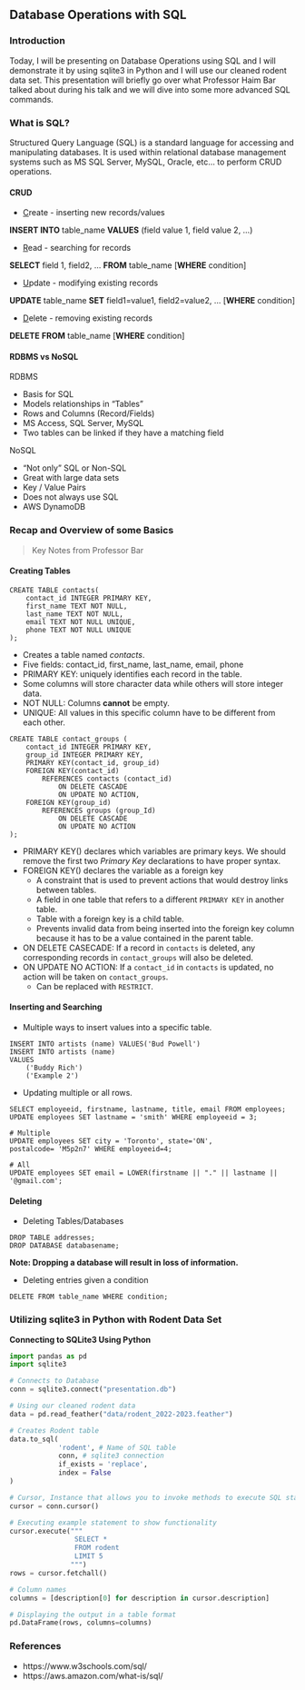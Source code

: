 ## Database Operations with SQL
### Introduction

Today, I will be presenting on Database Operations using SQL and I will demonstrate 
it by using sqlite3 in Python and I will use our cleaned rodent data set. This 
presentation will briefly go over what Professor Haim Bar talked about during his 
talk and we will dive into some more advanced SQL commands. 

### What is SQL?

Structured Query Language (SQL) is a standard language for accessing and manipulating 
databases. It is used within relational database management systems such as MS SQL 
Server, MySQL, Oracle, etc... to perform CRUD operations.

#### CRUD

+ [C]{.underline}reate - inserting new records/values

**INSERT INTO** table_name **VALUES** (field value 1, field value 2, ...) 

+ [R]{.underline}ead - searching for records

**SELECT** field 1, field2, ... **FROM** table_name [**WHERE** condition]

+ [U]{.underline}pdate - modifying existing records

**UPDATE** table_name **SET** field1=value1, field2=value2, ... [**WHERE** condition]

+ [D]{.underline}elete - removing existing records

**DELETE** **FROM** table_name [**WHERE** condition]

#### RDBMS vs NoSQL

RDBMS

+ Basis for SQL
+ Models relationships in "Tables"
+ Rows and Columns (Record/Fields)
+ MS Access, SQL Server, MySQL
+ Two tables can be linked if they have a matching field

NoSQL 

+ "Not only" SQL or Non-SQL
+ Great with large data sets
+ Key / Value Pairs
+ Does not always use SQL
+ AWS DynamoDB

### Recap and Overview of some Basics

> Key Notes from Professor Bar

#### Creating Tables

```
CREATE TABLE contacts(
	contact_id INTEGER PRIMARY KEY,
	first_name TEXT NOT NULL,
	last_name TEXT NOT NULL,
	email TEXT NOT NULL UNIQUE,
	phone TEXT NOT NULL UNIQUE
);
```
+ Creates a table named *contacts*.
+ Five fields: contact_id, first_name, last_name, email, phone
+ PRIMARY KEY: uniquely identifies each record in the table.
+ Some columns will store character data while others will store integer data.
+ NOT NULL: Columns **cannot** be empty.
+ UNIQUE: All values in this specific column have to be different from each other. 

```
CREATE TABLE contact_groups (
	contact_id INTEGER PRIMARY KEY,
	group_id INTEGER PRIMARY KEY,
	PRIMARY KEY(contact_id, group_id)
	FOREIGN KEY(contact_id)
		REFERENCES contacts (contact_id)
			ON DELETE CASCADE
			ON UPDATE NO ACTION,
	FOREIGN KEY(group_id)
		REFERENCES groups (group_Id)
			ON DELETE CASCADE
			ON UPDATE NO ACTION
);
```
+ PRIMARY KEY() declares which variables are primary keys. We should remove the first 
  two *Primary Key* declarations to have proper syntax.
+ FOREIGN KEY() declares the variable as a foreign key
    + A constraint that is used to prevent actions that would 
      destroy links between tables.
    + A field in one table that refers to a different `PRIMARY KEY` in another table. 
    + Table with a foreign key is a child table.
    + Prevents invalid data from being inserted into the foreign key column 
      because it has to be a value contained in the parent table.
+ ON DELETE CASECADE: If a record in `contacts` is deleted, any corresponding 
  records in `contact_groups` will also be deleted.
+ ON UPDATE NO ACTION: If a `contact_id` in `contacts` is updated, no action will be 
  taken on `contact_groups`.
    + Can be replaced with `RESTRICT`.

#### Inserting and Searching

 + Multiple ways to insert values into a specific table.

```
INSERT INTO artists (name) VALUES('Bud Powell')
INSERT INTO artists (name)
VALUES
	('Buddy Rich')
	('Example 2')
 ```

+ Updating multiple or all rows.

 ```
SELECT employeeid, firstname, lastname, title, email FROM employees;
UPDATE employees SET lastname = 'smith' WHERE employeeid = 3;
 
# Multiple
UPDATE employees SET city = 'Toronto', state='ON', 
postalcode= 'M5p2n7' WHERE employeeid=4;

# All
UPDATE employees SET email = LOWER(firstname || "." || lastname || '@gmail.com';
```

#### Deleting 

+ Deleting Tables/Databases
```
DROP TABLE addresses;
DROP DATABASE databasename;
```

**Note: Dropping a database will result in loss of information.**

+ Deleting entries given a condition
```
DELETE FROM table_name WHERE condition;
```

### Utilizing sqlite3 in Python with Rodent Data Set

**Connecting to SQLite3 Using Python**

```python
import pandas as pd
import sqlite3

# Connects to Database
conn = sqlite3.connect("presentation.db")

# Using our cleaned rodent data
data = pd.read_feather("data/rodent_2022-2023.feather")
```

```python
# Creates Rodent table
data.to_sql(
            'rodent', # Name of SQL table
            conn, # sqlite3 connection
            if_exists = 'replace',
            index = False
)

# Cursor, Instance that allows you to invoke methods to execute SQL statements.
cursor = conn.cursor()

# Executing example statement to show functionality
cursor.execute("""
                SELECT *
                FROM rodent
                LIMIT 5
               """)
rows = cursor.fetchall()

# Column names
columns = [description[0] for description in cursor.description]

# Displaying the output in a table format
pd.DataFrame(rows, columns=columns)
```

### References

+ https://www.w3schools.com/sql/
+ https://aws.amazon.com/what-is/sql/
